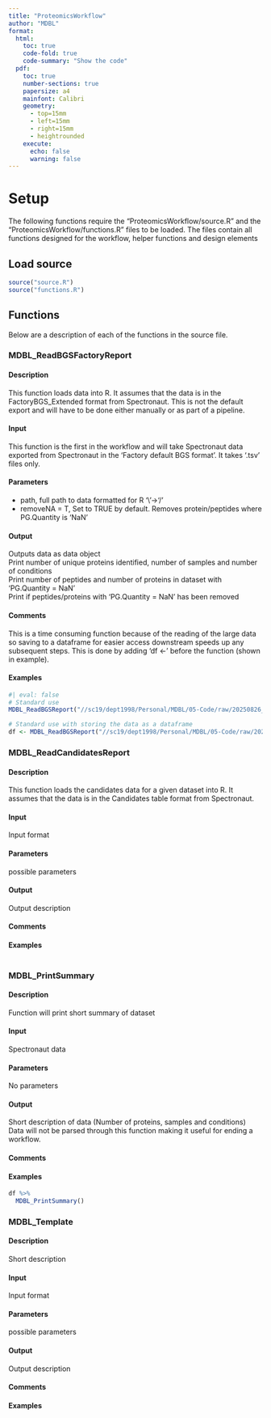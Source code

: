 ```yaml
---
title: "ProteomicsWorkflow"
author: "MDBL"
format:
  html:
    toc: true
    code-fold: true
    code-summary: "Show the code"
  pdf:
    toc: true
    number-sections: true
    papersize: a4
    mainfont: Calibri
    geometry:
      - top=15mm
      - left=15mm
      - right=15mm
      - heightrounded
    execute:
      echo: false
      warning: false
---
```


# Setup

The following functions require the "ProteomicsWorkflow/source.R" and the "ProteomicsWorkflow/functions.R" files to be loaded. The files contain all functions designed for the workflow, helper functions and design elements

## Load source

```r
source("source.R")
source("functions.R")
```

## Functions

Below are a description of each of the functions in the source file.

### MDBL_ReadBGSFactoryReport

#### Description

This function loads data into R. It assumes that the data is in the FactoryBGS_Extended format from Spectronaut. This is not the default export and will have to be done either manually or as part of a pipeline.

#### Input

This function is the first in the workflow and will take Spectronaut data exported from Spectronaut in the 'Factory default BGS format'. It takes '.tsv' files only.

#### Parameters

-   path, full path to data formatted for R '\\'-\>'/'
-   removeNA = T, Set to TRUE by default. Removes protein/peptides where PG.Quantity is 'NaN'

#### Output

Outputs data as data object\
Print number of unique proteins identified, number of samples and number of conditions\
Print number of peptides and number of proteins in dataset with 'PG.Quantity = NaN'\
Print if peptides/proteins with 'PG.Quantity = NaN' has been removed

#### Comments

This is a time consuming function because of the reading of the large data so saving to a dataframe for easier access downstream speeds up any subsequent steps. This is done by adding 'df \<-' before the function (shown in example).

#### Examples

```r
#| eval: false
# Standard use
MDBL_ReadBGSReport("//sc19/dept1998/Personal/MDBL/05-Code/raw/20250826_082431_20250620_YABH_JAK1_RPTEC_Exp2-Cocktail-ASO_cells_Report.tsv", RemoveNA = T) 
```

```r
# Standard use with storing the data as a dataframe
df <- MDBL_ReadBGSReport("//sc19/dept1998/Personal/MDBL/05-Code/raw/20250826_082431_20250620_YABH_JAK1_RPTEC_Exp2-Cocktail-ASO_cells_Report.tsv", RemoveNA = T)
```

### MDBL_ReadCandidatesReport

#### Description

This function loads the candidates data for a given dataset into R. It assumes that the data is in the Candidates table format from Spectronaut.

#### Input

Input format

#### Parameters

possible parameters

#### Output

Output description

#### Comments

#### Examples

```r

```

### MDBL_PrintSummary

#### Description

Function will print short summary of dataset

#### Input

Spectronaut data

#### Parameters

No parameters

#### Output

Short description of data (Number of proteins, samples and conditions) Data will not be parsed through this function making it useful for ending a workflow.

#### Comments

#### Examples

```r
df %>% 
  MDBL_PrintSummary()
```

### MDBL_Template

#### Description

Short description

#### Input

Input format

#### Parameters

possible parameters

#### Output

Output description

#### Comments

#### Examples

```r

```

